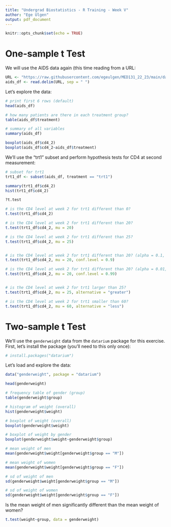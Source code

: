```yaml
---
title: "Undergrad Biostatistics - R Training - Week V"
author: "Ege Ulgen"
output: pdf_document
---
```


```r
knitr::opts_chunk$set(echo = TRUE)
```

# One-sample t Test

We will use the AIDS data again (this time reading from a URL:

```r
URL <- "https://raw.githubusercontent.com/egeulgen/MED131_22_23/main/data/aids_dataset.txt"
aids_df <- read.delim(URL, sep = " ")
```

Let's explore the data:
```r
# print first 6 rows (default)
head(aids_df)

# how many patients are there in each treatment group?
table(aids_df$treatment)

# summary of all variables
summary(aids_df)

boxplot(aids_df$cd4_2)
boxplot(aids_df$cd4_2~aids_df$treatment)
```

We'll use the "trt1" subset and perform hypothesis tests for CD4 at second measurement:

```r
# subset for trt1
trt1_df <- subset(aids_df, treatment == "trt1")

summary(trt1_df$cd4_2)
hist(trt1_df$cd4_2)
```


```r
?t.test

# is the CD4 level at week 2 for trt1 different than 0?
t.test(trt1_df$cd4_2)

# is the CD4 level at week 2 for trt1 different than 20?
t.test(trt1_df$cd4_2, mu = 20)

# is the CD4 level at week 2 for trt1 different than 25?
t.test(trt1_df$cd4_2, mu = 25)


# is the CD4 level at week 2 for trt1 different than 20? (alpha = 0.1, conf. level = 90%)
t.test(trt1_df$cd4_2, mu = 20, conf.level = 0.9)

# is the CD4 level at week 2 for trt1 different than 20? (alpha = 0.01, conf. level = 99%)
t.test(trt1_df$cd4_2, mu = 20, conf.level = 0.99)


# is the CD4 level at week 2 for trt1 larger than 25?
t.test(trt1_df$cd4_2, mu = 25, alternative = "greater")

# is the CD4 level at week 2 for trt1 smaller than 60?
t.test(trt1_df$cd4_2, mu = 60, alternative = "less")
```

# Two-sample t Test

We'll use the `genderweight` data from the `datarium` package for this exercise. First, let's install the package (you'll need to this only once):

```r
# install.packages("datarium")
```

Let's load and explore the data:

```r
data("genderweight", package = "datarium")

head(genderweight)

# frequency table of gender (group)
table(genderweight$group)

# histogram of weight (overall)
hist(genderweight$weight)

# boxplot of weight (overall)
boxplot(genderweight$weight)

# boxplot of weight by gender
boxplot(genderweight$weight~genderweight$group)

# mean weight of men
mean(genderweight$weight[genderweight$group == "M"])

# mean weight of women
mean(genderweight$weight[genderweight$group == "F"])

# sd of weight of men
sd(genderweight$weight[genderweight$group == "M"])

# sd of weight of women
sd(genderweight$weight[genderweight$group == "F"])
```

Is the mean weight of men significantly different than the mean weight of women?

```r
t.test(weight~group, data = genderweight)
```

